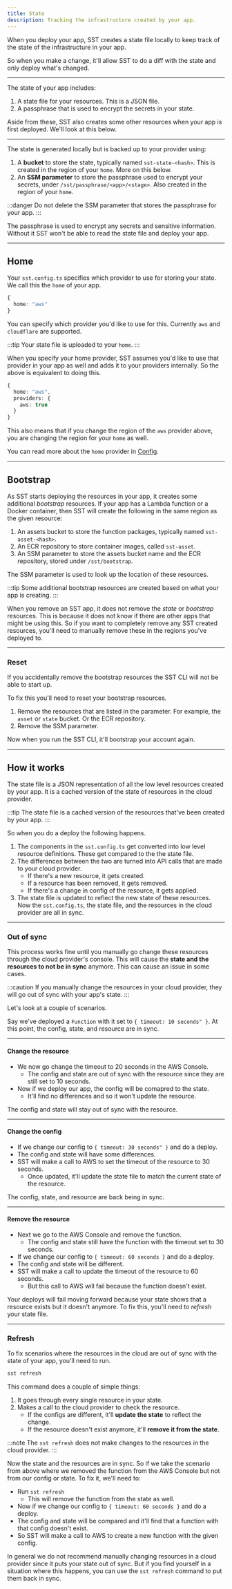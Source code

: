 ```yaml
---
title: State
description: Tracking the infrastructure created by your app.
---
```


When you deploy your app, SST creates a state file locally to keep track of the state of the infrastructure in your app.

So when you make a change, it'll allow SST to do a diff with the state and only deploy what's changed.

---

The state of your app includes:

1. A state file for your resources. This is a JSON file.
2. A passphrase that is used to encrypt the secrets in your state.

Aside from these, SST also creates some other resources when your app is first deployed. We'll look at this below. 

---

The state is generated locally but is backed up to your provider using:

1. A **bucket** to store the state, typically named `sst-state-<hash>`. This is created in the region of your `home`. More on this below.
2. An **SSM parameter** to store the passphrase used to encrypt your secrets, under `/sst/passphrase/<app>/<stage>`. Also created in the region of your `home`.

:::danger
Do not delete the SSM parameter that stores the passphrase for your app.
:::

The passphrase is used to encrypt any secrets and sensitive information. Without it SST won't be able to read the state file and deploy your app.

---

## Home

Your `sst.config.ts` specifies which provider to use for storing your state. We call this the `home` of your app.

```ts title="sst.config.ts"
{
  home: "aws"
}
```

You can specify which provider you'd like to use for this. Currently `aws` and `cloudflare` are supported.

:::tip
Your state file is uploaded to your `home`.
:::

When you specify your home provider, SST assumes you'd like to use that provider in your app as well and adds it to your providers internally. So the above is equivalent to doing this.

```ts title="sst.config.ts"
{
  home: "aws",
  providers: {
    aws: true
  }
}
```

This also means that if you change the region of the `aws` provider above, you are changing the region for your `home` as well.

You can read more about the `home` provider in [Config](/docs/reference/config/).

---

## Bootstrap

As SST starts deploying the resources in your app, it creates some additional _bootstrap_ resources. If your app has a Lambda function or a Docker container, then SST will create the following in the same region as the given resource:

1. An assets bucket to store the function packages, typically named `sst-asset-<hash>`.
2. An ECR repository to store container images, called `sst-asset`.
3. An SSM parameter to store the assets bucket name and the ECR repository, stored under `/sst/bootstrap`.

The SSM parameter is used to look up the location of these resources.

:::tip
Some additional bootstrap resources are created based on what your app is creating.
:::

When you remove an SST app, it does not remove the _state_ or _bootstrap_ resources. This is because it does not know if there are other apps that might be using this. So if you want to completely remove any SST created resources, you'll need to manually remove these in the regions you've deployed to.

---

### Reset

If you accidentally remove the bootstrap resources the SST CLI will not be able to start up.

To fix this you'll need to reset your bootstrap resources.

1. Remove the resources that are listed in the parameter. For example, the `asset` or `state` bucket. Or the ECR repository.
2. Remove the SSM parameter.

Now when you run the SST CLI, it'll bootstrap your account again.

---

## How it works

The state file is a JSON representation of all the low level resources created by your app. It is a cached version of the state of resources in the cloud provider.

:::tip
The state file is a cached version of the resources that've been created by your app.
:::

So when you do a deploy the following happens.

1. The components in the `sst.config.ts` get converted into low level resource definitions. These get compared to the the state file.
2. The differences between the two are turned into API calls that are made to your cloud provider.
   - If there's a new resource, it gets created.
   - If a resource has been removed, it gets removed.
   - If there's a change in config of the resource, it gets applied.
3. The state file is updated to reflect the new state of these resources. Now the `sst.config.ts`, the state file, and the resources in the cloud provider are all in sync.

---

### Out of sync

This process works fine until you manually go change these resources through the cloud provider's console. This will cause the **state and the resources to not be in sync** anymore. This can cause an issue in some cases.

:::caution
If you manually change the resources in your cloud provider, they will go out of sync with your app's state. 
:::

Let's look at a couple of scenarios.

Say we've deployed a `Function` with it set to `{ timeout: 10 seconds" }`. At this point, the config, state, and resource are in sync.

---

#### Change the resource

- We now go change the timeout to 20 seconds in the AWS Console.
  - The config and state are out of sync with the resource since they are still set to 10 seconds.
- Now if we deploy our app, the config will be comapred to the state.
  - It'll find no differences and so it won't update the resource.

The config and state will stay out of sync with the resource.

---

#### Change the config

- If we change our config to `{ timeout: 30 seconds" }` and do a deploy.
- The config and state will have some differences.
- SST will make a call to AWS to set the timeout of the resource to 30 seconds.
  - Once updated, it'll update the state file to match the current state of the resource.

The config, state, and resource are back being in sync. 

---

#### Remove the resource

- Next we go to the AWS Console and remove the function.
  - The config and state still have the function with the timeout set to 30 seconds.
- If we change our config to `{ timeout: 60 seconds }` and do a deploy.
- The config and state will be different.
- SST will make a call to update the timeout of the resource to 60 seconds.
  - But this call to AWS will fail because the function doesn't exist.

Your deploys will fail moving forward because your state shows that a resource exists but it doesn't anymore. To fix this, you'll need to _refresh_ your state file.

---

### Refresh

To fix scenarios where the resources in the cloud are out of sync with the state of your app, you'll need to run.

```bash
sst refresh
```

This command does a couple of simple things:

1. It goes through every single resource in your state.
2. Makes a call to the cloud provider to check the resource.
   - If the configs are different, it'll **update the state** to reflect the change.
   - If the resource doesn't exist anymore, it'll **remove it from the state**.

:::note
The `sst refresh` does not make changes to the resources in the cloud provider.
:::

Now the state and the resources are in sync. So if we take the scenario from above where we removed the function from the AWS Console but not from our config or state. To fix it, we'll need to:

- Run `sst refresh`
  - This will remove the function from the state as well.
- Now if we change our config to `{ timeout: 60 seconds }` and do a deploy.
- The config and state will be compared and it'll find that a function with that config doesn't exist.
- So SST will make a call to AWS to create a new function with the given config.

In general we do not recommend manually changing resources in a cloud provider since it puts your state out of sync. But if you find yourself in a situation where this happens, you can use the `sst refresh` command to put them back in sync.
